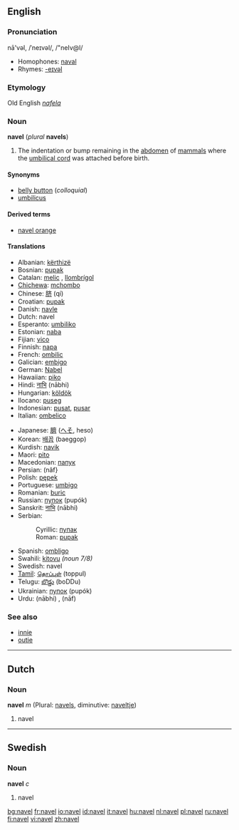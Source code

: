 ==English==

===Pronunciation===
nā'vəl, /ˈneɪvəl/, /"neIv@l/
*Homophones: [[naval]]
*Rhymes: [[Rhymes:English:-eɪvəl|-eɪvəl]]

===Etymology===
Old English ''[[nafela]]''

===Noun===
'''navel''' (''plural'' '''navels''')

# {{anatomy}} The indentation or bump remaining in the [[abdomen]] of [[mammal]]s where the [[umbilical cord]] was attached before birth.

====Synonyms====
*[[belly button]] (''colloquial'')
*[[umbilicus]]

====Derived terms====
*[[navel orange]]

====Translations====
{{top}}
*Albanian: [[kërthizë]] {{f}}
*Bosnian: [[pupak#Bosnian|pupak]] {{m}}
*Catalan: [[melic]] {{m}}, [[llombrígol]] {{m}}
*[[Chichewa]]: [[mchombo]]
*Chinese: [[脐]] (qí)
*Croatian: [[pupak#Croatian|pupak]] {{m}}
*Danish: [[navle]] {{c}}
*Dutch: navel {{m}}
*Esperanto: [[umbiliko]]
*Estonian: [[naba#Estonian|naba]]
*Fijian: [[vico]]
*Finnish: [[napa#Finnish|napa]]
*French: [[ombilic]] {{m}}
*Galician: [[embigo]] {{m}}
*German: [[Nabel]] {{m}}
*Hawaiian: [[piko]]
*Hindi: [[नाभि]] (nābhi) {{f}}
*Hungarian: [[köldök]]
*Ilocano: [[puseg]]
*Indonesian: [[pusat]], [[pusar]]
*Italian: [[ombelico]] {{m}}
{{mid}}
*Japanese: [[臍]] ([[へそ]], heso)
*Korean: [[배꼽]] (baeggop)
*Kurdish: [[navik]] {{f}}
*Maori: [[pito]]
*Macedonian: [[папук#Macedonian|папук]] {{m}}
*Persian: {{FAchar|[[ناف]]}} (nâf}
*Polish: [[pępek]] {{m}}
*Portuguese: [[umbigo]] {{m}}
*Romanian: [[buric]] {{n}}
*Russian: [[пупок]] (pupók) {{m}}
*Sanskrit: [[नाभि]] (nābhi) {{f}}
*Serbian:
*:Cyrillic: [[пупак#Serbian|пупак]] {{m}}
*:Roman: [[pupak#Serbian|pupak]] {{m}}
*Spanish: [[ombligo]] {{m}}
*Swahili:  [[kitovu]] ''(noun 7/8)''
*Swedish: navel {{c}}
*[[Tamil]]: [[தொப்புள்]] (toppul)
*Telugu: [[బొడ్డు]] (boDDu)
*Ukrainian: [[пупок]] (pupók) {{m}}
*Urdu: {{URchar|[[نابھ]]}} (nābhi) {{f}}, {{URchar|[[ناف]]}} (nāf) {{f}}
{{bottom}}

===See also===
*[[innie]]
*[[outie]]

----

==Dutch==

===Noun===
'''navel''' ''m'' (Plural: [[navels]], diminutive: [[naveltje]])

# navel

----

==Swedish==

===Noun===
'''navel''' ''c''

# navel

[[bg:navel]]
[[fr:navel]]
[[io:navel]]
[[id:navel]]
[[it:navel]]
[[hu:navel]]
[[nl:navel]]
[[pl:navel]]
[[ru:navel]]
[[fi:navel]]
[[vi:navel]]
[[zh:navel]]